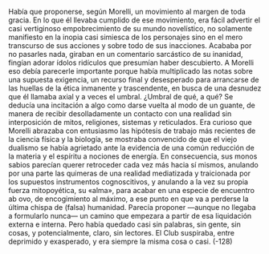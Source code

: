 Había que proponerse, según Morelli, un movimiento al margen de toda
gracia. En lo que él llevaba cumplido de ese movimiento, era fácil advertir el casi
vertiginoso empobrecimiento de su mundo novelístico, no solamente manifiesto
en la inopia casi simiesca de los personajes sino en el mero transcurso de sus
acciones y sobre todo de sus inacciones. Acababa por no pasarles nada, giraban
en un comentario sarcástico de su inanidad, fingían adorar ídolos ridículos que
presumían haber descubierto. A Morelli eso debía parecerle importante porque
había multiplicado las notas sobre una supuesta exigencia, un recurso final y
desesperado para arrancarse de las huellas de la ética inmanente y trascendente,
en busca de una desnudez que él llamaba axial y a veces el umbral. ¿Umbral de
qué, a qué? Se deducía una incitación a algo como darse vuelta al modo de un
guante, de manera de recibir desolladamente un contacto con una realidad sin
interposición de mitos, religiones, sistemas y reticulados. Era curioso que Morelli
abrazaba con entusiasmo las hipótesis de trabajo más recientes de la ciencia física
y la biología, se mostraba convencido de que el viejo dualismo se había agrietado
ante la evidencia de una común reducción de la materia y el espíritu a nociones
de energía. En consecuencia, sus monos sabios parecían querer retroceder cada
vez más hacia sí mismos, anulando por una parte las quimeras de una realidad
mediatizada y traicionada por los supuestos instrumentos cognoscitivos, y
anulando a la vez su propia fuerza mitopoyética, su «alma», para acabar en una
especie de encuentro ab ovo, de encogimiento al máximo, a ese punto en que va a
perderse la última chispa de (falsa) humanidad. Parecía proponer —aunque no
llegaba a formularlo nunca— un camino que empezara a partir de esa
liquidación externa e interna. Pero había quedado casi sin palabras, sin gente, sin
cosas, y potencialmente, claro, sin lectores. El Club suspiraba, entre deprimido y
exasperado, y era siempre la misma cosa o casi.
(-128)
